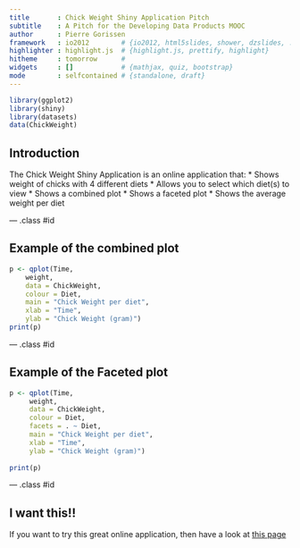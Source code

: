 ```yaml
---
title       : Chick Weight Shiny Application Pitch
subtitle    : A Pitch for the Developing Data Products MOOC
author      : Pierre Gorissen
framework   : io2012        # {io2012, html5slides, shower, dzslides, ...}
highlighter : highlight.js  # {highlight.js, prettify, highlight}
hitheme     : tomorrow      # 
widgets     : []            # {mathjax, quiz, bootstrap}
mode        : selfcontained # {standalone, draft}
---
```


```r
library(ggplot2)
library(shiny)
library(datasets)
data(ChickWeight)
```

## Introduction

The Chick Weight Shiny Application is an online application that:
* Shows weight of chicks with 4 different diets
* Allows you to select which diet(s) to view
* Shows a combined plot
* Shows a faceted plot
* Shows the average weight per diet

--- .class #id 

## Example of the combined plot
```r
p <- qplot(Time, 
    weight, 
    data = ChickWeight,      
    colour = Diet,
    main = "Chick Weight per diet",
    xlab = "Time",
    ylab = "Chick Weight (gram)") 
print(p)
```

--- .class #id 

## Example of the Faceted plot
```r
p <- qplot(Time, 
     weight,
     data = ChickWeight,
     colour = Diet,
     facets = . ~ Diet,
     main = "Chick Weight per diet",
     xlab = "Time",
     ylab = "Chick Weight (gram)") 
    
print(p) 
```
--- .class #id 

## I want this!!
If you want to try this great online application, then have a look at [this page](https://piair.shinyapps.io/Shiny/)






